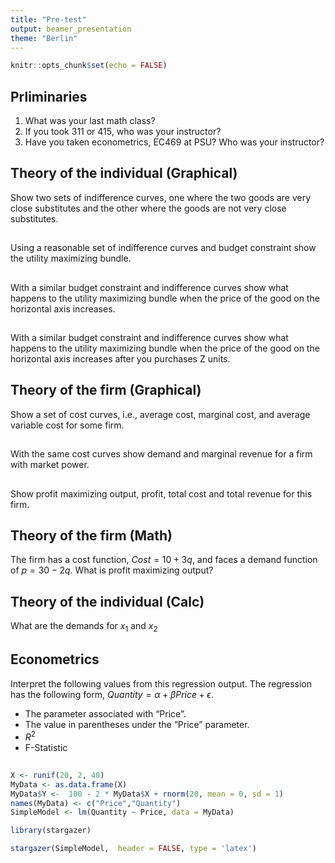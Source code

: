 ```yaml
---
title: "Pre-test"
output: beamer_presentation
theme: "Berlin"
---
```


```r
knitr::opts_chunk$set(echo = FALSE)
```

## Prliminaries

1.  What was your last math class?
1.  If you took 311 or 415, who was your instructor?
1.  Have you taken econometrics, EC469 at PSU?  Who was your instructor?

## Theory of the individual (Graphical)

Show two sets of indifference curves, one where the two goods are very close substitutes and the other where the goods are not very close substitutes.

##

##

Using a reasonable set of indifference curves and budget constraint show the utility maximizing bundle.

## 

## 

With a similar budget constraint and indifference curves show what happens to the utility maximizing bundle when the price of the good on the horizontal axis increases.

## 

##

With a similar budget constraint and indifference curves show what happens to the utility maximizing bundle when the price of the good on the horizontal axis increases after you purchases Z units. 

##

##  Theory of the firm (Graphical)

Show a set of cost curves, i.e., average cost, marginal cost, and average variable cost for some firm.

## 

## 

With the same cost curves show demand and marginal revenue for a firm with market power.

## 

##

Show profit maximizing output, profit, total cost and total revenue for this firm.

##

## Theory of the firm (Math)

The firm has a cost function, $Cost = 10 + 3 q$, and faces a demand function of $p = 30 - 2 q$.  What is profit maximizing output?

##

## Theory of the individual (Calc)

What are the demands for $x_1$ and $x_2$

\begin{equation*}
\begin{aligned}
& \underset{x_1, x_2}{\max}
& & 2 ln(x_1)+ ln(x_2) \\
& \text{s.t.}
& & x_1 + p x_2  \leq I
\end{aligned}
\end{equation*}

##

## Econometrics


Interpret the following values from this regression output.  The regression has the following form, $Quantity = \alpha + \beta Price + \epsilon$.

+ The parameter associated with "Price".
+ The value in parentheses under  the "Price" parameter.
+ $R^2$
+ F-Statistic

##

```r

X <- runif(20, 2, 40)
MyData <- as.data.frame(X)
MyData$Y <-  100 - 2 * MyData$X + rnorm(20, mean = 0, sd = 1)
names(MyData) <- c("Price","Quantity")
SimpleModel <- lm(Quantity ~ Price, data = MyData)
```

```r
library(stargazer)

stargazer(SimpleModel,  header = FALSE, type = 'latex')

```



